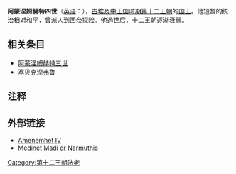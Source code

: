 {{Pharaoh Infobox
|Name=阿蒙涅姆赫特四世
|Alt=阿门涅姆赫特四世
|Image=AmmenemesIV(Front)-BritishMuseum-August19-08.jpg 
|Caption=阿蒙涅姆赫特四世的狮身人面像 [[大英博物馆|大英博物馆]]藏
|NomenHiero=
|Nomen=阿蒙涅姆赫特<br>''{{Unicode|Jmn-m-ḥ3.t}}''<br>''Amun is in front'' <br><hiero>G39-N5-<-i-mn:n-m-HAt:t-></hiero>
| PrenomenHiero=
|Prenomen=Maakherure<br>''{{Unicode|M3ˁ-ḫrw-Rˁ}}''<br>''The voice of [[Ra|Ra]] is true''<ref>[http://www.digitalegypt.ucl.ac.uk/chronology/amenemhatIV.html Digital Egypt for Universities: ''Amenemhat IV Maakherure (1807/06-1798/97 BCE)'']</ref><br><hiero>M23:t-L2:t-<-ra-U5:a-xrw-w-></hiero><br>'''[[都灵王表|都灵王表]]:'''<ref>Alan H. Gardiner: ''The Royal Canon of Turin'', Griffith Institute, Oxford 1997, ISBN 0-900416-48-3, pl. 3.</ref><br>Maakherure<br>''{{Unicode|M3ˁ-ḫrw-Rˁ}}''<br>''The voice of [[Ra|Ra]] is true''<br><hiero>V10A-N5-U4:a-P8-Z7-A17-V11A-G7</hiero>  
| HorusHiero=<hiero>xpr-xpr-Z3-w</hiero> 
| Horus=Kheperkheperu <br> ''{{Unicode|Ḫpr-ḫprw}}''<br>''Everlasting of manifestations''
| NebtyHiero=<hiero>Ba15-s-Ba15a-H-b-W4-N16:N16</hiero> 
| Nebty=Sehebtawy <br>''{{Unicode|[S]-ḥ3b-t3wj}}''<br>''He who makes the two lands festive''
| GoldenHiero= 
| Golden=Sekhembiknebunetjeru'' <br>''{{Unicode|Sḫm-bik-nbw-nṯrw}}''<br>金荷鲁斯，强大之神<br><hiero>sxm-G8-nTrw</hiero>
|Reign=9年3月又27天([[都灵王表|都灵王表]])可能更长，约公元前1822年——约公元前1812年，<ref name="UCLA">Wolfram Grajetzki: ''Late Middle Kingdom'', ''UCLA Encyclopedia of Egyptology (2013)'', [http://escholarship.org/uc/item/3gk7274p available online]</ref> 约公元前1815年——约公元前1806年,约公元前1808年——约公元前1799年,<ref>Michael Rice: ''Who is who in Ancient Egypt'', Routledge London & New York 1999, ISBN 0-203-44328-4, see p. 11</ref>约公元前1807年——约公元前1798年,约公元前1786年——约公元前1777 年,<ref name="callender">Gae Callender, Ian Shaw (editor): ''The Oxford History of Ancient Egypt'', OUP Oxford, New Edition (2004), ISBN 978-0-19-280458-7, [http://books.google.co.uk/books?id=-h4gJAlx8o0C&pg=PT197&lpg=PT197&dq=Amenemhat+IV&source=bl&ots=6i7D75bim5&sig=CQc5ia7Iwwygk6uz05SVHyBTKuA&hl=en&sa=X&ei=OHEDVMPlL-qY1AWhtYDIAQ&ved=0CDEQ6AEwAzgU#v=onepage&q=Amenemhat%20IV&f=false excerpts available online]</ref> 约公元前1772年——约公元前1764年，<ref>Erik Hornung (editor), Rolf Krauss (editor), David A. Warburton (editor): ''Ancient Egyptian Chronology'', ''Handbook of Oriental Studies'', Brill 2012, ISBN 978-90-04-11385-5, [https://archive.org/details/AncientEgyptianChronology available online copyright-free]</ref>
|Dynasty=[[古埃及|古埃及]][[第十二王朝|第十二王朝]]
|Coregency=
|Predecessor=[[阿蒙涅姆赫特三世|阿蒙涅姆赫特三世]]
|Successor=[[塞贝克涅弗鲁|塞贝克涅弗鲁]]
|Spouse= 
|Children=
|Father=
|Mother=
|Born=
|Died=
|Burial=
|Monuments=
|}}
'''阿蒙涅姆赫特四世'''（[[英语|英语]]：{{lang|eng|Amenemhat IV}}），[[古埃及|古埃及]][[中王国时期|中王国时期]][[埃及第十二王朝|第十二王朝]]的[[国王|国王]]。他短暂的统治相对和平，曾派人到[[西奈|西奈]]探险。他過世后，十二王朝逐渐衰弱。

== 相关条目 ==
* [[阿蒙涅姆赫特三世|阿蒙涅姆赫特三世]]
* [[塞贝克涅弗鲁|塞贝克涅弗鲁]]

==注释==
<references/>

==外部链接==
* [http://www.aldokkan.com/egypt/amenemhet4.htm Amenemhet IV]
* [http://lexicorient.com/egypt/fayoum01.htm Medinet Madi or Narmuthis]

{{Pharaoh | Prev=[[阿蒙涅姆赫特三世|阿蒙涅姆赫特三世]] | Dynasty=[[埃及第十二王朝|第十二王朝]] | Next=[[塞贝克涅弗鲁|塞贝克涅弗鲁]]}}

{{Commonscat|Amenemhat IV}}
{{著名埃及统治者}}

[[Category:第十二王朝法老|Category:第十二王朝法老]]